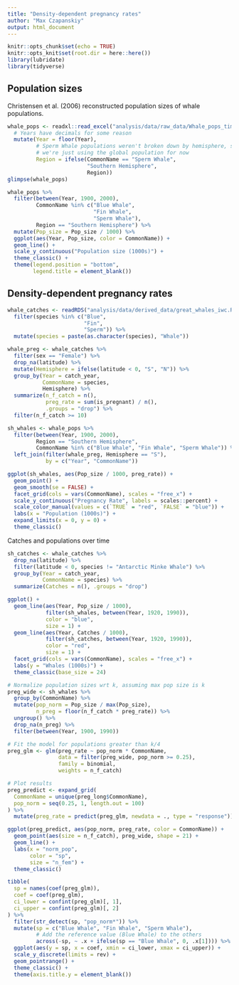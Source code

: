 ```yaml
---
title: "Density-dependent pregnancy rates"
author: "Max Czapanskiy"
output: html_document
---
```


```r
knitr::opts_chunk$set(echo = TRUE)
knitr::opts_knit$set(root.dir = here::here())
library(lubridate)
library(tidyverse)
```

## Population sizes

Christensen et al. (2006) reconstructed population sizes of whale populations.

```r
whale_pops <- readxl::read_excel("analysis/data/raw_data/Whale_pops_time_Christensen 2006.xlsx") %>% 
  # Years have decimals for some reason
  mutate(Year = floor(Year),
         # Sperm Whale populations weren't broken down by hemisphere, so
         # we're just using the global population for now
         Region = ifelse(CommonName == "Sperm Whale",
                         "Southern Hemisphere",
                         Region))
glimpse(whale_pops)
```

```r
whale_pops %>% 
  filter(between(Year, 1900, 2000),
         CommonName %in% c("Blue Whale",
                           "Fin Whale",
                           "Sperm Whale"),
         Region == "Southern Hemisphere") %>% 
  mutate(Pop_size = Pop_size / 1000) %>% 
  ggplot(aes(Year, Pop_size, color = CommonName)) +
  geom_line() +
  scale_y_continuous("Population size (1000s)") +
  theme_classic() +
  theme(legend.position = "bottom",
        legend.title = element_blank())
```

## Density-dependent pregnancy rates

```r
whale_catches <- readRDS("analysis/data/derived_data/great_whales_iwc.RDS") %>% 
  filter(species %in% c("Blue",
                        "Fin",
                        "Sperm")) %>% 
  mutate(species = paste(as.character(species), "Whale"))

whale_preg <- whale_catches %>% 
  filter(sex == "Female") %>% 
  drop_na(latitude) %>% 
  mutate(Hemisphere = ifelse(latitude < 0, "S", "N")) %>% 
  group_by(Year = catch_year,
           CommonName = species,
           Hemisphere) %>% 
  summarize(n_f_catch = n(),
            preg_rate = sum(is_pregnant) / n(),
            .groups = "drop") %>% 
  filter(n_f_catch >= 10)
```

```r
sh_whales <- whale_pops %>% 
  filter(between(Year, 1900, 2000),
         Region == "Southern Hemisphere",
         CommonName %in% c("Blue Whale", "Fin Whale", "Sperm Whale")) %>% 
  left_join(filter(whale_preg, Hemisphere == "S"), 
            by = c("Year", "CommonName"))

ggplot(sh_whales, aes(Pop_size / 1000, preg_rate)) + 
  geom_point() +
  geom_smooth(se = FALSE) +
  facet_grid(cols = vars(CommonName), scales = "free_x") +
  scale_y_continuous("Pregnancy Rate", labels = scales::percent) +
  scale_color_manual(values = c(`TRUE` = "red", `FALSE` = "blue")) +
  labs(x = "Population (1000s)") +
  expand_limits(x = 0, y = 0) +
  theme_classic()
```

Catches and populations over time
```r
sh_catches <- whale_catches %>% 
  drop_na(latitude) %>% 
  filter(latitude < 0, species != "Antarctic Minke Whale") %>% 
  group_by(Year = catch_year,
           CommonName = species) %>% 
  summarize(Catches = n(), .groups = "drop")

ggplot() + 
  geom_line(aes(Year, Pop_size / 1000),
            filter(sh_whales, between(Year, 1920, 1990)),
            color = "blue",
            size = 1) +
  geom_line(aes(Year, Catches / 1000),
            filter(sh_catches, between(Year, 1920, 1990)),
            color = "red",
            size = 1) +
  facet_grid(cols = vars(CommonName), scales = "free_x") +
  labs(y = "Whales (1000s)") +
  theme_classic(base_size = 24)
```

```r
# Normalize population sizes wrt k, assuming max pop size is k
preg_wide <- sh_whales %>% 
  group_by(CommonName) %>% 
  mutate(pop_norm = Pop_size / max(Pop_size),
         n_preg = floor(n_f_catch * preg_rate)) %>% 
  ungroup() %>% 
  drop_na(n_preg) %>% 
  filter(between(Year, 1900, 1990))

# Fit the model for populations greater than k/4
preg_glm <- glm(preg_rate ~ pop_norm * CommonName, 
                data = filter(preg_wide, pop_norm >= 0.25), 
                family = binomial,
                weights = n_f_catch)

# Plot results
preg_predict <- expand_grid(
  CommonName = unique(preg_long$CommonName),
  pop_norm = seq(0.25, 1, length.out = 100)
) %>% 
  mutate(preg_rate = predict(preg_glm, newdata = ., type = "response"))

ggplot(preg_predict, aes(pop_norm, preg_rate, color = CommonName)) +
  geom_point(aes(size = n_f_catch), preg_wide, shape = 21) +
  geom_line() +
  labs(x = "norm_pop",
       color = "sp",
       size = "n_fem") +
  theme_classic()
```

```r
tibble(
  sp = names(coef(preg_glm)),
  coef = coef(preg_glm),
  ci_lower = confint(preg_glm)[, 1],
  ci_upper = confint(preg_glm)[, 2]
) %>% 
  filter(str_detect(sp, "pop_norm*")) %>% 
  mutate(sp = c("Blue Whale", "Fin Whale", "Sperm Whale"),
         # Add the reference value (Blue Whale) to the others
         across(-sp, ~ .x + ifelse(sp == "Blue Whale", 0, .x[1]))) %>% 
  ggplot(aes(y = sp, x = coef, xmin = ci_lower, xmax = ci_upper)) +
  scale_y_discrete(limits = rev) +
  geom_pointrange() +
  theme_classic() +
  theme(axis.title.y = element_blank())
```


